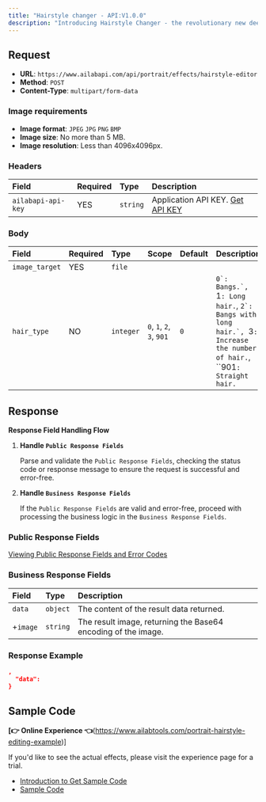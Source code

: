 ```yaml
---
title: "Hairstyle changer - API:V1.0.0"
description: "Introducing Hairstyle Changer - the revolutionary new deep learning algorithm that can transform the look of your portraits in an instant. With Hairstyle Changer, you can add bangs, change hair length, and increase hair volume to create stunningly unique hairstyles. From thick and luxurious locks to sleek and chic bobs, Hairstyle Changer is the ultimate tool for giving your portraits the perfect look. Plus, with its advanced technology, you can trust that the results are realistic and natural-looking. Try Hairstyle Changer today and let your creativity shine!"
---
```



<apiOfflineNotice />

## Request

- **URL**: `https://www.ailabapi.com/api/portrait/effects/hairstyle-editor`
- **Method**: `POST`
- **Content-Type**: `multipart/form-data`

### Image requirements

- **Image format**: `JPEG` `JPG` `PNG` `BMP`
- **Image size**: No more than 5 MB.
- **Image resolution**: Less than 4096x4096px.

### Headers

| Field              | Required | Type     | Description                                        |
|:-------------------|:---------|:---------|:---------------------------------------------------|
| `ailabapi-api-key` | YES      | `string` | Application API KEY. [Get API KEY](/doc/get-api-key) |

### Body

| Field          | Required | Type      | Scope                                                              | Default | Description                                                                                                                                                                 |
|:---------------|:---------|:----------|:-------------------------------------------------------------------|:--------|:----------------------------------------------------------------------------------------------------------------------------------------------------------------------------|
| `image_target` | YES      | `file`    |                                                                    |         |                                                                                                                                                                             |
| `hair_type`    | NO       | `integer` | ``0``, ``1``, ``2``, ``3``, ``901`` | `0`     | ``0`: Bangs.`, ``1`: Long hair.`, ``2`: Bangs with long hair.`, ``3`: Increase the number of hair.`, ``901`: Straight hair.` |

## Response

**Response Field Handling Flow**

1. **Handle `Public Response Fields`**

   Parse and validate the `Public Response Fields`, checking the status code or response message to ensure the request is successful and error-free.

2. **Handle `Business Response Fields`**

   If the `Public Response Fields` are valid and error-free, proceed with processing the business logic in the `Business Response Fields`.

### Public Response Fields

<a href="/doc/response-description" target="_blank">Viewing Public Response Fields and Error Codes</a>

### Business Response Fields

| Field    | Type     | Description                                                   |
|:---------|:---------|:--------------------------------------------------------------|
| `data`   | `object` | The content of the result data returned.                      |
| +`image` | `string` | The result image, returning the Base64 encoding of the image. |

### Response Example

```json
,
  "data":           
}
```

## Sample Code

**[👉 Online Experience 👈**(https://www.ailabtools.com/portrait-hairstyle-editing-example)]

If you'd like to see the actual effects, please visit the experience page for a trial.

- [Introduction to Get Sample Code](get-sample-code)
- [Sample Code][PostmanURL]

[PostmanURL]: https://documenter.getpostman.com/view/26387069/2s93JxqgHE#dcf4ffec-ef4e-42de-85bd-23cd435adc42